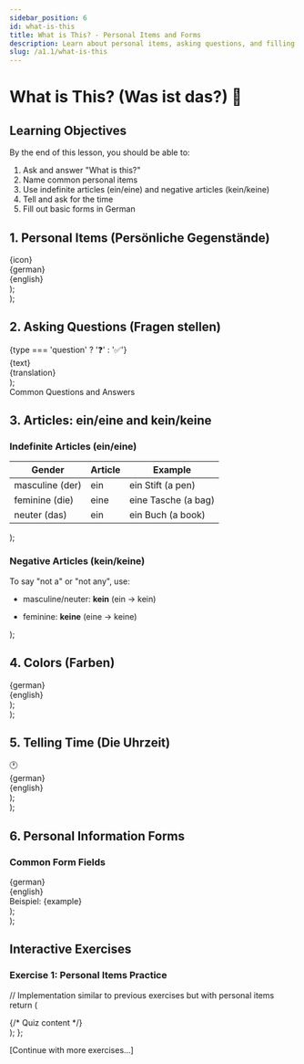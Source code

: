```yaml
---
sidebar_position: 6
id: what-is-this
title: What is This? - Personal Items and Forms
description: Learn about personal items, asking questions, and filling out basic forms in German
slug: /a1.1/what-is-this
---
```



# What is This? (Was ist das?) 🤔

## Learning Objectives

By the end of this lesson, you should be able to:
1. Ask and answer "What is this?"
2. Name common personal items
3. Use indefinite articles (ein/eine) and negative articles (kein/keine)
4. Tell and ask for the time
5. Fill out basic forms in German

## 1. Personal Items (Persönliche Gegenstände)

  <div className="phrase-card">
    <div className="phrase-icon">{icon}</div>
    <div className="phrase-content">
      <div className="phrase-german">{german}</div>
      <div className="phrase-english">{english}</div>
    </div>
  </div>
);

  <div className="phrases-grid">
    <ItemCard 
      icon="👜"
      german="die Tasche"
      english="the bag"
    />
    <ItemCard 
      icon="📖"
      german="das Buch"
      english="the book"
    />
    <ItemCard 
      icon="👓"
      german="die Brille"
      english="the glasses"
    />
    <ItemCard 
      icon="✒️"
      german="der Stift"
      english="the pen"
    />
    <ItemCard 
      icon="📱"
      german="das Handy"
      english="the mobile phone"
    />
    <ItemCard 
      icon="⌚"
      german="die Uhr"
      english="the watch/clock"
    />
    <ItemCard 
      icon="📸"
      german="die Kamera"
      english="the camera"
    />
    <ItemCard 
      icon="🔑"
      german="der Schlüssel"
      english="the key"
    />
    <ItemCard 
      icon="📝"
      german="der Bleistift"
      english="the pencil"
    />
    <ItemCard 
      icon="⚜️"
      german="die Kette"
      english="the necklace"
    />
  </div>
);

<PersonalItems />

## 2. Asking Questions (Fragen stellen)

  <div className={`chat-message ${type}`}>
    <div className="chat-avatar">
      {type === 'question' ? '❓' : '✅'}
    </div>
    <div className="chat-content">
      <div className="chat-bubble">
        <div className="chat-text">{text}</div>
        <div className="chat-translation">{translation}</div>
      </div>
    </div>
  </div>
);

<div className="chat-container">
  <div className="chat-title">
    <span className="chat-store-name">Common Questions and Answers</span>
  </div>
  <div className="chat-messages">
    <ChatMessage 
      type="question"
      text="Was ist das?"
      translation="What is this?"
    />
    <ChatMessage 
      type="answer"
      text="Das ist ein Buch."
      translation="This is a book."
    />
    <ChatMessage 
      type="question"
      text="Ist das eine Tasche?"
      translation="Is this a bag?"
    />
    <ChatMessage 
      type="answer"
      text="Ja, das ist eine Tasche."
      translation="Yes, this is a bag."
    />
    <ChatMessage 
      type="question"
      text="Ist das dein Handy?"
      translation="Is this your mobile phone?"
    />
    <ChatMessage 
      type="answer"
      text="Nein, das ist nicht mein Handy."
      translation="No, this is not my mobile phone."
    />
  </div>
</div>

## 3. Articles: ein/eine and kein/keine

### Indefinite Articles (ein/eine)

  <div className="phrase-card">
    <table>
      <thead>
        <tr>
          <th>Gender</th>
          <th>Article</th>
          <th>Example</th>
        </tr>
      </thead>
      <tbody>
        <tr>
          <td>masculine (der)</td>
          <td>ein</td>
          <td>ein Stift (a pen)</td>
        </tr>
        <tr>
          <td>feminine (die)</td>
          <td>eine</td>
          <td>eine Tasche (a bag)</td>
        </tr>
        <tr>
          <td>neuter (das)</td>
          <td>ein</td>
          <td>ein Buch (a book)</td>
        </tr>
      </tbody>
    </table>
  </div>
);

<ArticleTable />

### Negative Articles (kein/keine)

To say "not a" or "not any", use:
- masculine/neuter: **kein** (ein → kein)
- feminine: **keine** (eine → keine)

  <div className="chat-container">
    <div className="chat-messages">
      <ChatMessage 
        type="question"
        text="Ist das ein Stift?"
        translation="Is this a pen?"
      />
      <ChatMessage 
        type="answer"
        text="Nein, das ist kein Stift. Das ist ein Bleistift."
        translation="No, this is not a pen. This is a pencil."
      />
    </div>
  </div>
);

<NegativeExample />

## 4. Colors (Farben)

  <div className="phrase-card">
    <div className="phrase-icon" style={{backgroundColor: color, border: color === '#FFFFFF' ? '1px solid #ccc' : 'none'}}></div>
    <div className="phrase-content">
      <div className="phrase-german">{german}</div>
      <div className="phrase-english">{english}</div>
    </div>
  </div>
);

  <div className="phrases-grid">
    <ColorCard 
      german="rot"
      english="red"
      color="#FF0000"
    />
    <ColorCard 
      german="blau"
      english="blue"
      color="#0000FF"
    />
    <ColorCard 
      german="gelb"
      english="yellow"
      color="#FFFF00"
    />
    <ColorCard 
      german="grün"
      english="green"
      color="#008000"
    />
    <ColorCard 
      german="schwarz"
      english="black"
      color="#000000"
    />
    <ColorCard 
      german="weiß"
      english="white"
      color="#FFFFFF"
    />
  </div>
);

<Colors />

## 5. Telling Time (Die Uhrzeit)

  <div className="phrase-card">
    <div className="phrase-icon">🕐</div>
    <div className="phrase-content">
      <div className="phrase-german">{german}</div>
      <div className="phrase-english">{english}</div>
    </div>
  </div>
);

  <div className="phrases-grid">
    <TimeCard 
      time="8:00"
      german="Es ist acht Uhr."
      english="It is 8 o'clock."
    />
    <TimeCard 
      time="8:15"
      german="Es ist Viertel nach acht."
      english="It is quarter past eight."
    />
    <TimeCard 
      time="8:30"
      german="Es ist halb neun."
      english="It is half past eight."
    />
    <TimeCard 
      time="8:45"
      german="Es ist Viertel vor neun."
      english="It is quarter to nine."
    />
  </div>
);

<Times />

## 6. Personal Information Forms

### Common Form Fields

  <div className="phrase-card">
    <div className="phrase-content">
      <div className="phrase-german">{german}</div>
      <div className="phrase-english">{english}</div>
      <div className="phrase-example">Beispiel: {example}</div>
    </div>
  </div>
);

  <div className="phrases-grid">
    <FormField 
      german="Vorname"
      english="First name"
      example="Thomas"
    />
    <FormField 
      german="Nachname"
      english="Last name"
      example="Schmidt"
    />
    <FormField 
      german="Geburtsdatum"
      english="Date of birth"
      example="01.03.1990"
    />
    <FormField 
      german="E-Mail-Adresse"
      english="Email address"
      example="t.schmidt@email.de"
    />
    <FormField 
      german="Telefonnummer"
      english="Phone number"
      example="0176 1234567"
    />
    <FormField 
      german="Adresse"
      english="Address"
      example="Hauptstraße 1, 10115 Berlin"
    />
  </div>
);

<FormFields />

## Interactive Exercises

### Exercise 1: Personal Items Practice

  // Implementation similar to previous exercises but with personal items
  return (
    <div className="quiz-container">
      {/* Quiz content */}
    </div>
  );
};

<ItemQuiz />

[Continue with more exercises...]